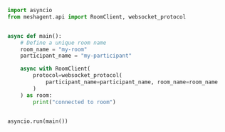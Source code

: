 ```python Python
import asyncio
from meshagent.api import RoomClient, websocket_protocol


async def main():
    # Define a unique room name
    room_name = "my-room"
    participant_name = "my-participant"

    async with RoomClient(
        protocol=websocket_protocol(
            participant_name=participant_name, room_name=room_name
        )
    ) as room:
        print("connected to room")


asyncio.run(main())

```

